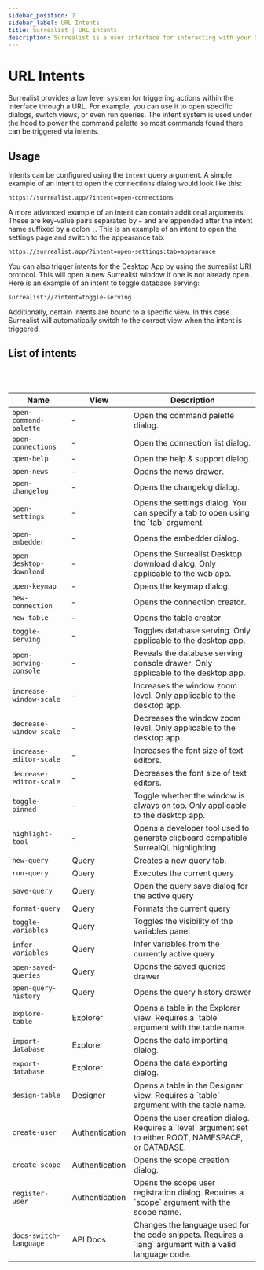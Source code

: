 ```yaml
---
sidebar_position: 7
sidebar_label: URL Intents
title: Surrealist | URL Intents
description: Surrealist is a user interface for interacting with your SurrealDB database visually. It enables you to seamlessly connect to any SurrealDB instance, allowing you to execute queries, explore your tables, design your schemas, and much more.
---
```


# URL Intents

Surrealist provides a low level system for triggering actions within the interface through a URL. For example, you can use it to open specific dialogs, switch views, or even run queries.
The intent system is used under the hood to power the command palette so most commands found there can be triggered via intents.

## Usage

Intents can be configured using the `intent` query argument. A simple example of an intent to open the connections dialog would look like this:

```
https://surrealist.app/?intent=open-connections
```

A more advanced example of an intent can contain additional arguments. These are key-value pairs separated by `=` and are appended after the intent name suffixed by a colon `:`.
This is an example of an intent to open the settings page and switch to the appearance tab:

```
https://surrealist.app/?intent=open-settings:tab=appearance
```

You can also trigger intents for the Desktop App by using the surrealist URI protocol. This will open a new Surrealist window
if one is not already open. Here is an example of an intent to toggle database serving:

```
surrealist://?intent=toggle-serving
```

Additionally, certain intents are bound to a specific view. In this case Surrealist will automatically switch to the correct view when the intent is triggered.

## List of intents

<br/>

<br/>

<table>
    <thead>
        <tr>
            <th scope="col">Name</th>
            <th scope="col">View</th>
            <th scope="col">Description</th>
        </tr>
    </thead>
    <tbody>
        <tr>
            <td scope="row" data-label="Type">
                <code>open-command-palette</code>
            </td>
			<td scope="row" data-label="View">
                &hyphen;
            </td>
            <td scope="row" data-label="Description">
                Open the command palette dialog.
            </td>
        </tr>
		<tr>
			<td scope="row" data-label="Type">
				<code>open-connections</code>
			</td>
			<td scope="row" data-label="View">
				&hyphen;
			</td>
			<td scope="row" data-label="Description">
				Open the connection list dialog.
			</td>
		</tr>
		<tr>
			<td scope="row" data-label="Type">
				<code>open-help</code>
			</td>
			<td scope="row" data-label="View">
				&hyphen;
			</td>
			<td scope="row" data-label="Description">
				Open the help & support dialog.
			</td>
		</tr>
		<tr>
			<td scope="row" data-label="Type">
				<code>open-news</code>
			</td>
			<td scope="row" data-label="View">
				&hyphen;
			</td>
			<td scope="row" data-label="Description">
				Opens the news drawer.
			</td>
		</tr>
		<tr>
			<td scope="row" data-label="Type">
				<code>open-changelog</code>
			</td>
			<td scope="row" data-label="View">
				&hyphen;
			</td>
			<td scope="row" data-label="Description">
				Opens the changelog dialog.
			</td>
		</tr>
		<tr>
			<td scope="row" data-label="Type">
				<code>open-settings</code>
			</td>
			<td scope="row" data-label="View">
				&hyphen;
			</td>
			<td scope="row" data-label="Description">
				Opens the settings dialog. You can specify a tab to open using the `tab` argument.
			</td>
		</tr>
		<tr>
			<td scope="row" data-label="Type">
				<code>open-embedder</code>
			</td>
			<td scope="row" data-label="View">
				&hyphen;
			</td>
			<td scope="row" data-label="Description">
				Opens the embedder dialog.
			</td>
		</tr>
		<tr>
			<td scope="row" data-label="Type">
				<code>open-desktop-download</code>
			</td>
			<td scope="row" data-label="View">
				&hyphen;
			</td>
			<td scope="row" data-label="Description">
				Opens the Surrealist Desktop download dialog. Only applicable to the web app.
			</td>
		</tr>
		<tr>
			<td scope="row" data-label="Type">
				<code>open-keymap</code>
			</td>
			<td scope="row" data-label="View">
				&hyphen;
			</td>
			<td scope="row" data-label="Description">
				Opens the keymap dialog.
			</td>
		</tr>
		<tr>
			<td scope="row" data-label="Type">
				<code>new-connection</code>
			</td>
			<td scope="row" data-label="View">
				&hyphen;
			</td>
			<td scope="row" data-label="Description">
				Opens the connection creator.
			</td>
		</tr>
		<tr>
			<td scope="row" data-label="Type">
				<code>new-table</code>
			</td>
			<td scope="row" data-label="View">
				&hyphen;
			</td>
			<td scope="row" data-label="Description">
				Opens the table creator.
			</td>
		</tr>
		<tr>
			<td scope="row" data-label="Type">
				<code>toggle-serving</code>
			</td>
			<td scope="row" data-label="View">
				&hyphen;
			</td>
			<td scope="row" data-label="Description">
				Toggles database serving. Only applicable to the desktop app.
			</td>
		</tr>
		<tr>
			<td scope="row" data-label="Type">
				<code>open-serving-console</code>
			</td>
			<td scope="row" data-label="View">
				&hyphen;
			</td>
			<td scope="row" data-label="Description">
				Reveals the database serving console drawer. Only applicable to the desktop app.
			</td>
		</tr>
		<tr>
			<td scope="row" data-label="Type">
				<code>increase-window-scale</code>
			</td>
			<td scope="row" data-label="View">
				&hyphen;
			</td>
			<td scope="row" data-label="Description">
				Increases the window zoom level. Only applicable to the desktop app.
			</td>
		</tr>
		<tr>
			<td scope="row" data-label="Type">
				<code>decrease-window-scale</code>
			</td>
			<td scope="row" data-label="View">
				&hyphen;
			</td>
			<td scope="row" data-label="Description">
				Decreases the window zoom level. Only applicable to the desktop app.
			</td>
		</tr>
		<tr>
			<td scope="row" data-label="Type">
				<code>increase-editor-scale</code>
			</td>
			<td scope="row" data-label="View">
				&hyphen;
			</td>
			<td scope="row" data-label="Description">
				Increases the font size of text editors.
			</td>
		</tr>
		<tr>
			<td scope="row" data-label="Type">
				<code>decrease-editor-scale</code>
			</td>
			<td scope="row" data-label="View">
				&hyphen;
			</td>
			<td scope="row" data-label="Description">
				Decreases the font size of text editors.
			</td>
		</tr>
		<tr>
			<td scope="row" data-label="Type">
				<code>toggle-pinned</code>
			</td>
			<td scope="row" data-label="View">
				&hyphen;
			</td>
			<td scope="row" data-label="Description">
				Toggle whether the window is always on top. Only applicable to the desktop app.
			</td>
		</tr>
		<tr>
			<td scope="row" data-label="Type">
				<code>highlight-tool</code>
			</td>
			<td scope="row" data-label="View">
				&hyphen;
			</td>
			<td scope="row" data-label="Description">
				Opens a developer tool used to generate clipboard compatible SurrealQL highlighting
			</td>
		</tr>
		<tr>
			<td scope="row" data-label="Type">
				<code>new-query</code>
			</td>
			<td scope="row" data-label="View">
				Query
			</td>
			<td scope="row" data-label="Description">
				Creates a new query tab.
			</td>
		</tr>
		<tr>
			<td scope="row" data-label="Type">
				<code>run-query</code>
			</td>
			<td scope="row" data-label="View">
				Query
			</td>
			<td scope="row" data-label="Description">
				Executes the current query
			</td>
		</tr>
		<tr>
			<td scope="row" data-label="Type">
				<code>save-query</code>
			</td>
			<td scope="row" data-label="View">
				Query
			</td>
			<td scope="row" data-label="Description">
				Open the query save dialog for the active query
			</td>
		</tr>
		<tr>
			<td scope="row" data-label="Type">
				<code>format-query</code>
			</td>
			<td scope="row" data-label="View">
				Query
			</td>
			<td scope="row" data-label="Description">
				Formats the current query
			</td>
		</tr>
		<tr>
			<td scope="row" data-label="Type">
				<code>toggle-variables</code>
			</td>
			<td scope="row" data-label="View">
				Query
			</td>
			<td scope="row" data-label="Description">
				Toggles the visibility of the variables panel
			</td>
		</tr>
		<tr>
			<td scope="row" data-label="Type">
				<code>infer-variables</code>
			</td>
			<td scope="row" data-label="View">
				Query
			</td>
			<td scope="row" data-label="Description">
				Infer variables from the currently active query
			</td>
		</tr>
		<tr>
			<td scope="row" data-label="Type">
				<code>open-saved-queries</code>
			</td>
			<td scope="row" data-label="View">
				Query
			</td>
			<td scope="row" data-label="Description">
				Opens the saved queries drawer
			</td>
		</tr>
		<tr>
			<td scope="row" data-label="Type">
				<code>open-query-history</code>
			</td>
			<td scope="row" data-label="View">
				Query
			</td>
			<td scope="row" data-label="Description">
				Opens the query history drawer
			</td>
		</tr>
		<tr>
			<td scope="row" data-label="Type">
				<code>explore-table</code>
			</td>
			<td scope="row" data-label="View">
				Explorer
			</td>
			<td scope="row" data-label="Description">
				Opens a table in the Explorer view. Requires a `table` argument with the table name.
			</td>
		</tr>
		<tr>
			<td scope="row" data-label="Type">
				<code>import-database</code>
			</td>
			<td scope="row" data-label="View">
				Explorer
			</td>
			<td scope="row" data-label="Description">
				Opens the data importing dialog.
			</td>
		</tr>
		<tr>
			<td scope="row" data-label="Type">
				<code>export-database</code>
			</td>
			<td scope="row" data-label="View">
				Explorer
			</td>
			<td scope="row" data-label="Description">
				Opens the data exporting dialog.
			</td>
		</tr>
		<tr>
			<td scope="row" data-label="Type">
				<code>design-table</code>
			</td>
			<td scope="row" data-label="View">
				Designer
			</td>
			<td scope="row" data-label="Description">
				Opens a table in the Designer view. Requires a `table` argument with the table name.
			</td>
		</tr>
		<tr>
			<td scope="row" data-label="Type">
				<code>create-user</code>
			</td>
			<td scope="row" data-label="View">
				Authentication
			</td>
			<td scope="row" data-label="Description">
				Opens the user creation dialog. Requires a `level` argument set to either ROOT, NAMESPACE, or DATABASE.
			</td>
		</tr>
		<tr>
			<td scope="row" data-label="Type">
				<code>create-scope</code>
			</td>
			<td scope="row" data-label="View">
				Authentication
			</td>
			<td scope="row" data-label="Description">
				Opens the scope creation dialog.
			</td>
		</tr>
		<tr>
			<td scope="row" data-label="Type">
				<code>register-user</code>
			</td>
			<td scope="row" data-label="View">
				Authentication
			</td>
			<td scope="row" data-label="Description">
				Opens the scope user registration dialog. Requires a `scope` argument with the scope name.
			</td>
		</tr>
		<tr>
			<td scope="row" data-label="Type">
				<code>docs-switch-language</code>
			</td>
			<td scope="row" data-label="View">
				API Docs
			</td>
			<td scope="row" data-label="Description">
				Changes the language used for the code snippets. Requires a `lang` argument with a valid language code.
			</td>
		</tr>
	</tbody>
</table>
